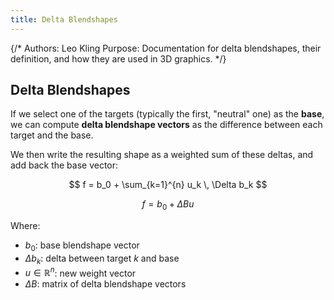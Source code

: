 ```yaml
---
title: Delta Blendshapes
---
```


{/*
Authors: Leo Kling
Purpose: Documentation for delta blendshapes, their definition, and how they are used in 3D graphics.
*/}

## Delta Blendshapes

If we select one of the targets (typically the first, "neutral" one) as the **base**, we can compute **delta blendshape vectors** as the difference between each target and the base.

We then write the resulting shape as a weighted sum of these deltas, and add back the base vector:

$$
f = b_0 + \sum_{k=1}^{n} u_k \, \Delta b_k
$$

$$
f = b_0 + \Delta B u
$$

Where:

* $b_0$: base blendshape vector
* $\Delta b_k$: delta between target $k$ and base
* $u \in \mathbb{R}^n$: new weight vector
* $\Delta B$: matrix of delta blendshape vectors
